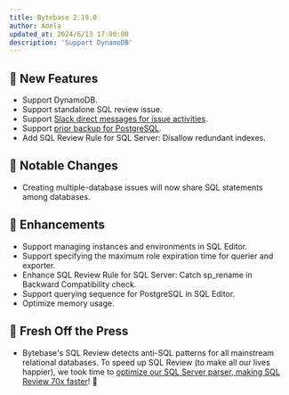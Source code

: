 ```yaml
---
title: Bytebase 2.19.0
author: Adela
updated_at: 2024/6/13 17:00:00
description: 'Support DynamoDB'
---
```



## 🚀 New Features

- Support DynamoDB.
- Support standalone SQL review issue.
- Support [Slack direct messages for issue activities](/change-database/webhook/#supported-events).
- Support [prior backup for PostgreSQL](/change-database/rollback-data-changes/).
- Add SQL Review Rule for SQL Server: Disallow redundant indexes.

## 🔔 Notable Changes

- Creating multiple-database issues will now share SQL statements among databases.

## 🎄 Enhancements

- Support managing instances and environments in SQL Editor.
- Support specifying the maximum role expiration time for querier and exporter.
- Enhance SQL Review Rule for SQL Server: Catch sp_rename in Backward Compatibility check.
- Support querying sequence for PostgreSQL in SQL Editor.
- Optimize memory usage.

## 📰 Fresh Off the Press

- Bytebase's SQL Review detects anti-SQL patterns for all mainstream relational databases. To speed up SQL Review (to make all our lives happier), we took time to [optimize our SQL Server parser, making SQL Review 70x faster](https://www.bytebase.com/blog/how-we-improved-sql-parser-speed-70x/)! 🚀

<InstallUpgrade />
